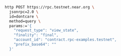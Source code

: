 ```bash
http POST https://rpc.testnet.near.org \
  jsonrpc=2.0 \
  id=dontcare \
  method=query \
  params:='{
    "request_type": "view_state",
    "finality": "final",
    "account_id": "contract.rpc-examples.testnet",
    "prefix_base64": ""
  }'
```

